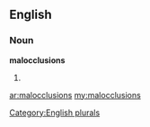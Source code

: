 ==English==

===Noun===
'''malocclusions'''

# {{plural of|[[malocclusion]]}}

[[Category:English plurals]]

[[ar:malocclusions]]
[[my:malocclusions]]